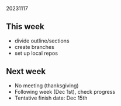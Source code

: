 20231117  

## This week

- divide outline/sections
- create branches
- set up local repos

## Next week

- No meeting (thanksgiving)
- Following week (Dec 1st), check progress
- Tentative finish date: Dec 15th
